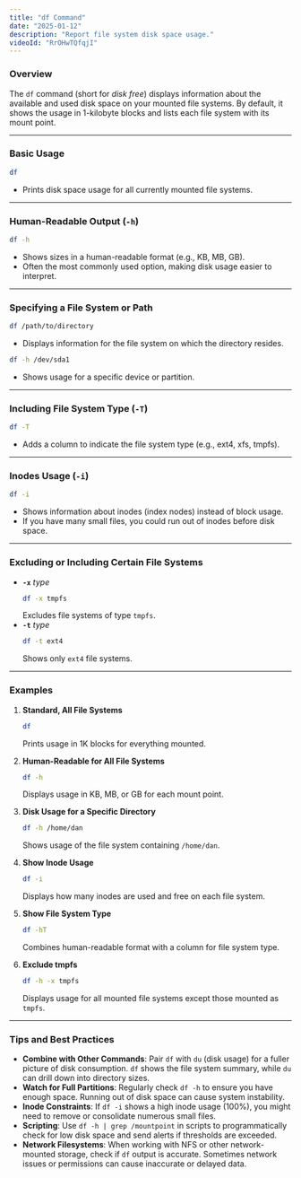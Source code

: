 ```yaml
---
title: "df Command"
date: "2025-01-12"
description: "Report file system disk space usage."
videoId: "RrOHwTQfqjI"
---
```


### Overview

The `df` command (short for *disk free*) displays information about the available and used disk space on your mounted file systems. By default, it shows the usage in 1-kilobyte blocks and lists each file system with its mount point.

---

### Basic Usage

```bash
df
```
- Prints disk space usage for all currently mounted file systems.

---

### Human-Readable Output (`-h`)

```bash
df -h
```
- Shows sizes in a human-readable format (e.g., KB, MB, GB).
- Often the most commonly used option, making disk usage easier to interpret.

---

### Specifying a File System or Path

```bash
df /path/to/directory
```
- Displays information for the file system on which the directory resides.

```bash
df -h /dev/sda1
```
- Shows usage for a specific device or partition.

---

### Including File System Type (`-T`)

```bash
df -T
```
- Adds a column to indicate the file system type (e.g., ext4, xfs, tmpfs).

---

### Inodes Usage (`-i`)

```bash
df -i
```
- Shows information about inodes (index nodes) instead of block usage. 
- If you have many small files, you could run out of inodes before disk space.

---

### Excluding or Including Certain File Systems

- **`-x`** *type*  
  ```bash
  df -x tmpfs
  ```
  Excludes file systems of type `tmpfs`.
- **`-t`** *type*  
  ```bash
  df -t ext4
  ```
  Shows only `ext4` file systems.

---

### Examples

1. **Standard, All File Systems**  
   ```bash
   df
   ```
   Prints usage in 1K blocks for everything mounted.

2. **Human-Readable for All File Systems**  
   ```bash
   df -h
   ```
   Displays usage in KB, MB, or GB for each mount point.

3. **Disk Usage for a Specific Directory**  
   ```bash
   df -h /home/dan
   ```
   Shows usage of the file system containing `/home/dan`.

4. **Show Inode Usage**  
   ```bash
   df -i
   ```
   Displays how many inodes are used and free on each file system.

5. **Show File System Type**  
   ```bash
   df -hT
   ```
   Combines human-readable format with a column for file system type.

6. **Exclude tmpfs**  
   ```bash
   df -h -x tmpfs
   ```
   Displays usage for all mounted file systems except those mounted as `tmpfs`.

---

### Tips and Best Practices

- **Combine with Other Commands**: Pair `df` with `du` (disk usage) for a fuller picture of disk consumption. `df` shows the file system summary, while `du` can drill down into directory sizes.
- **Watch for Full Partitions**: Regularly check `df -h` to ensure you have enough space. Running out of disk space can cause system instability.
- **Inode Constraints**: If `df -i` shows a high inode usage (100%), you might need to remove or consolidate numerous small files.
- **Scripting**: Use `df -h | grep /mountpoint` in scripts to programmatically check for low disk space and send alerts if thresholds are exceeded.
- **Network Filesystems**: When working with NFS or other network-mounted storage, check if `df` output is accurate. Sometimes network issues or permissions can cause inaccurate or delayed data.